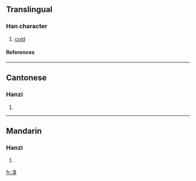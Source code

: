 ==Translingual==
===Han character===
{{Han char|rn=15|rad=冫|as=08|sn=10|four=|canj=戈一土廿十 (IMGTJ)}}
# [[cold]]
====References====
{{Han ref|kx=0132.360|hdz=10298.040|uh=34D1|ud=13521}}

----
==Cantonese==
===Hanzi===
{{yue-hanzi|jyut=|y=haang6}}
# {{defn|Cantonese}}

----
==Mandarin==
===Hanzi===
{{cmn-hanzi|pin=[[xìng]] ([[xing4]])|wg=hsing<sup>4</sup>}}
# {{defn|Mandarin}}

[[fr:㓑]]
